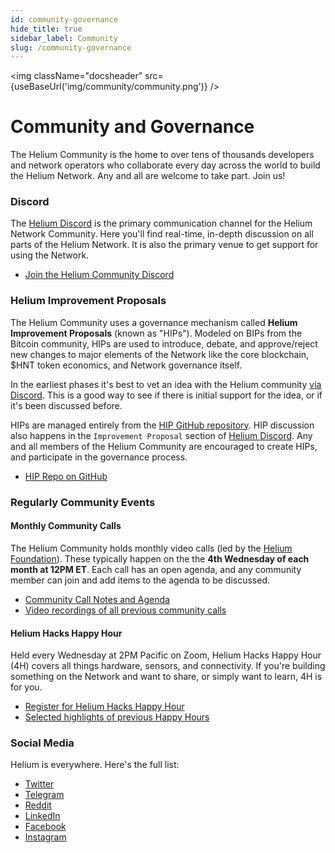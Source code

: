 ```yaml
---
id: community-governance
hide_title: true
sidebar_label: Community
slug: /community-governance
---
```



<img className="docsheader" src={useBaseUrl('img/community/community.png')} />

# Community and Governance

The Helium Community is the home to over tens of thousands developers and network operators who
collaborate every day across the world to build the Helium Network. Any and all are welcome to take
part. Join us!

### Discord

The [Helium Discord](https://discord.gg/helium) is the primary communication channel for the Helium
Network Community. Here you'll find real-time, in-depth discussion on all parts of the Helium
Network. It is also the primary venue to get support for using the Network.

- [Join the Helium Community Discord](https://discord.gg/helium)

### Helium Improvement Proposals

The Helium Community uses a governance mechanism called **Helium Improvement Proposals** (known as
"HIPs"). Modeled on BIPs from the Bitcoin community, HIPs are used to introduce, debate, and
approve/reject new changes to major elements of the Network like the core blockchain, $HNT token
economics, and Network governance itself.

In the earliest phases it's best to vet an idea with the Helium community
[via Discord](https://discord.gg/helium). This is a good way to see if there is initial support for
the idea, or if it's been discussed before.

HIPs are managed entirely from the [HIP GitHub repository](https://github.com/helium/HIP). HIP
discussion also happens in the `Improvement Proposal` section of
[Helium Discord](https://discord.gg/helium). Any and all members of the Helium Community are
encouraged to create HIPs, and participate in the governance process.

- [HIP Repo on GitHub](https://github.com/helium/HIP)

### Regularly Community Events

#### Monthly Community Calls

The Helium Community holds monthly video calls (led by the
[Helium Foundation](https://www.helium.foundation/)). These typically happen on the the **4th
Wednesday of each month at 12PM ET**. Each call has an open agenda, and any community member can
join and add items to the agenda to be discussed.

- [Community Call Notes and Agenda](https://docs.google.com/document/d/1bMm2alBigBj3detA775Dn0Gz9UM5XczAeK9vnjBB3l0/edit#)
- [Video recordings of all previous community calls](https://vimeo.com/dewialliance)

#### Helium Hacks Happy Hour

Held every Wednesday at 2PM Pacific on Zoom, Helium Hacks Happy Hour (4H) covers all things
hardware, sensors, and connectivity. If you're building something on the Network and want to share,
or simply want to learn, 4H is for you.

- [Register for Helium Hacks Happy Hour](https://tinyurl.com/3kjrv9z5)
- [Selected highlights of previous Happy Hours](https://www.youtube.com/playlist?list=PLtKQNefsR5zMDgluPZtPL3wwFBG7e_FHl)


### Social Media

Helium is everywhere. Here's the full list:

- [Twitter](https://twitter.com/helium)
- [Telegram](https://t.me/helium_network)
- [Reddit](https://www.reddit.com/r/HeliumNetwork/)
- [LinkedIn](https://www.linkedin.com/company/heliuminc/)
- [Facebook](https://www.facebook.com/heliumsystems)
- [Instagram](https://www.instagram.com/helium/)
